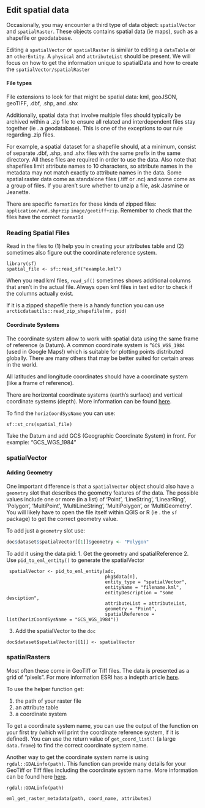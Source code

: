 ## Edit spatial data

Occasionally, you may encounter a third type of data object: `spatialVector` and `spatialRaster`. These objects contains spatial data (ie maps), such as a shapefile or geodatabase.

Editing a `spatialVector` or `spatialRaster` is similar to editing a `dataTable` or an `otherEntity`. A `physical` and `attributeList` should be present. We will focus on how to get the information unique to spatialData and how to create the `spatialVector/spatialRaster` 

#### File types

File extensions to look for that might be spatial data: kml, geoJSON, geoTIFF, .dbf, .shp, and .shx

Additionally, spatial data that involve multiple files should typically be archived within a .zip file to ensure all related and interdependent files stay together (ie . a geodatabase). This is one of the exceptions to our rule regarding .zip files.

For example, a spatial dataset for a shapefile should, at a minimum, consist of separate .dbf, .shp, and .shx files with the same prefix in the same directory. All these files are required in order to use the data. Also note that shapefiles limit attribute names to 10 characters, so attribute names in the metadata may not match exactly to attribute names in the data. Some spatial raster data come as standalone files (.tiff or .nc) and some come as a group of files. If you aren't sure whether to unzip a file, ask Jasmine or Jeanette.

:::{.callout-note}
There are specific `formatIds` for these kinds of zipped files: `	application/vnd.shp+zip` `image/geotiff+zip`. Remember to check that the files have the correct `formatId`
:::

### Reading Spatial Files

Read in the files to (1) help you in creating your attributes table and (2) sometimes also figure out the coordinate reference system.

```
library(sf)
spatial_file <- sf::read_sf("example.kml")
```


:::{.callout-note}
When you read kml files, `read_sf()` sometimes shows additional columns that aren't in the actual file. Always open kml files in text editor to check if the columns actually exist.
:::


:::{.callout-note}
If it is a zipped shapefile there is a handy function you can use
`arcticdatautils::read_zip_shapefile(mn, pid)`
:::

#### Coordinate Systems
The coordinate system allow to work with spatial data using the same frame of reference (a Datum). A common coordinate system is "`GCS_WGS_1984` (used in Google Maps!) which is suitable for plotting points distributed globally. There are many others that may be better suited for certain areas in the world. 

All latitudes and longitude coordinates should have a coordinate system (like a frame of reference). 


There are horizontal coordinate systems (earth's surface) and vertical coordinate systems (depth). More information can be found <a href = 'https://pro.arcgis.com/en/pro-app/help/mapping/properties/coordinate-systems-and-projections.htm' target='_blank'>here</a>.

To find the `horizCoordSysName` you can use:

```
sf::st_crs(spatial_file)
```

Take the Datum and add GCS (Geographic Coordinate System) in front. For example: "GCS_WGS_1984"

### spatialVector

#### Adding Geometry
One important difference is that a `spatialVector` object should also have a `geometry` slot that describes the geometry features of the data. The possible values include one or more (in a list) of 'Point', 'LineString', 'LinearRing', 'Polygon', 'MultiPoint', 'MultiLineString', 'MultiPolygon', or 'MultiGeometry'. You will likely have to open the file itself within QGIS or R (ie . the `sf` package) to get the correct geometry value.

To add just a `geometry` slot use:

```r
doc$dataset$spatialVector[[1]]$geometry <- "Polygon"
```

To add it using the data pid:
1. Get the geometry and spatialReference
2. Use `pid_to_eml_entity()` to generate the spatialVector 
```
 spatialVector <- pid_to_eml_entity(adc, 
                                    pkg$data[n], 
                                    entity_type = "spatialVector",
                                    entityName = "filename.kml",
                                    entityDescription = "some desciption",
                                    attributeList = attributeList,
                                    geometry = "Point",
                                    spatialReference = list(horizCoordSysName = "GCS_WGS_1984"))
```
3. Add the spatialVector to the `doc`
```
doc$dataset$spatialVector[[1]] <- spatialVector
```

### spatialRasters

Most often these come in GeoTiff or Tiff files. The data is presented as a grid of "pixels". For more information ESRI has a indepth article <a href = 'https://desktop.arcgis.com/en/arcmap/10.3/manage-data/raster-and-images/what-is-raster-data.htm' target='_blank'>here</a>.

To use the helper function get:

1. the path of your raster file
2. an attribute table
3. a coordinate system

To get a coordinate system name, you can use the output of the function on your first try (which will print the coordinate reference system, if it is defined). You can use the return value of `get_coord_list()` (a large `data.frame`) to find the correct coordinate system name.

Another way to get the coordinate system name is using `rgdal::GDALinfo(path)`. This function can provide many details for your GeoTiff or Tiff files including the coordinate system name. More information can be found here <a href = 'https://www.earthdatascience.org/courses/earth-analytics/lidar-raster-data-r/introduction-to-spatial-metadata-r/' target='_blank'>here</a>. 

```
rgdal::GDALinfo(path)

eml_get_raster_metadata(path, coord_name, attributes)
```
